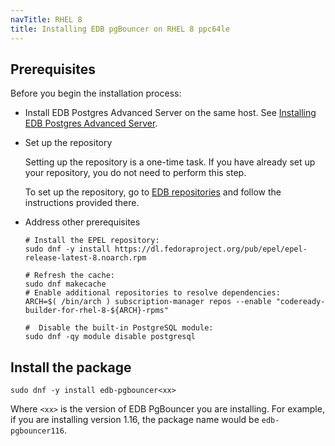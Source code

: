```yaml
---
navTitle: RHEL 8
title: Installing EDB pgBouncer on RHEL 8 ppc64le
---
```


## Prerequisites

Before you begin the installation process:

- Install EDB Postgres Advanced Server on the same host. See [Installing EDB Postgres Advanced Server](/epas/latest/epas_inst_linux).

- Set up the repository

  Setting up the repository is a one-time task. If you have already set up your repository, you do not need to perform this step.

  To set up the repository, go to [EDB repositories](https://www.enterprisedb.com/repos-downloads) and follow the instructions provided there.

- Address other prerequisites

  ```shell
  # Install the EPEL repository:
  sudo dnf -y install https://dl.fedoraproject.org/pub/epel/epel-release-latest-8.noarch.rpm

  # Refresh the cache:
  sudo dnf makecache
  # Enable additional repositories to resolve dependencies:
  ARCH=$( /bin/arch ) subscription-manager repos --enable "codeready-builder-for-rhel-8-${ARCH}-rpms"

  #  Disable the built-in PostgreSQL module:
  sudo dnf -qy module disable postgresql
  ```

## Install the package

```shell
sudo dnf -y install edb-pgbouncer<xx>
```

Where `<xx>` is the version of EDB PgBouncer you are installing. For example, if you are installing version 1.16, the package name would be `edb-pgbouncer116`.
